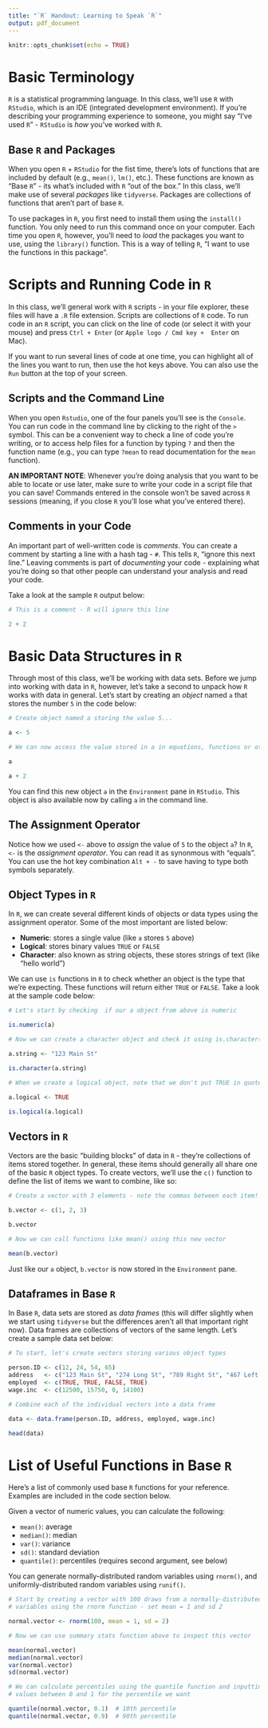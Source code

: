 ```yaml
---
title: "`R` Handout: Learning to Speak `R`"
output: pdf_document
---
```


```r
knitr::opts_chunk$set(echo = TRUE)
```

# Basic Terminology

`R` is a statistical programming language. In this class, we'll use `R` with 
`RStudio`, which is an IDE (integrated development environment). If you're 
describing your programming experience to someone, you might say "I've used 
`R`" - `RStudio` is _how_ you've worked with `R`. 

## Base `R` and Packages

When you open `R` + `RStudio` for the fist time, there's lots of functions 
that are included by default (e.g., `mean()`, `lm()`, etc.). These functions
are known as "Base `R`" - its what's included with `R` "out of the box." In 
this class, we'll make use of several _packages_ like `tidyverse`. Packages
are collections of functions that aren't part of base `R`. 

To use packages in `R`, you first need to install them using the `install()`
function. You only need to run this command once on your computer. Each time
you open `R`, however, you'll need to _load_ the packages you want to use, 
using the `library()` function. This is a way of telling `R`, "I want to use 
the functions in this package". 

# Scripts and Running Code in `R`

In this class, we'll general work with `R` scripts - in your file explorer, 
these files will have a `.R` file extension. Scripts are collections of `R`
code. To run code in an `R` script, you can click on the line of code (or 
select it with your mouse) and press `Ctrl + Enter` (or `Apple logo / Cmd key + 
Enter` on Mac). 

If you want to run several lines of code at one time, you can highlight all 
of the lines you want to run, then use the hot keys above. You can also use the
`Run` button at the top of your screen. 

## Scripts and the Command Line

When you open `Rstudio`, one of the four panels you'll see is the `Console`. 
You can run code in the command line by clicking to the right of the `>` 
symbol. This can be a convenient way to check a line of code you're writing, 
or to access help files for a function by typing `?` and then the function
name (e.g., you can type `?mean` to read documentation for the `mean` 
function). 

__AN IMPORTANT NOTE__: Whenever you're doing analysis that you want to be able 
to locate or use later, make sure to write your code in a script file that 
you can save! Commands entered in the console won't be saved across `R` 
sessions (meaning, if you close `R` you'll lose what you've entered there). 

## Comments in your Code

An important part of well-written code is _comments_. You can create a comment
by starting a line with a hash tag - `#`. This tells `R`, "ignore this next 
line." Leaving comments is part of _documenting_ your code - explaining what
you're doing so that other people can understand your analysis and read your
code. 

Take a look at the sample `R` output below: 

```r
# This is a comment - R will ignore this line

2 + 2 

```

# Basic Data Structures in `R`

Through most of this class, we'll be working with data sets. Before we jump 
into working with data in `R`, however, let's take a second to unpack how
`R` works with data in general. Let's start by creating an _object_ named 
`a` that stores the number `5` in the code below: 

```r

# Create object named a storing the value 5...

a <- 5

# We can now access the value stored in a in equations, functions or other code

a 

a + 2

```

You can find this new object `a` in the `Environment` pane in `RStudio`. 
This object is also available now by calling `a` in the command line.

## The Assignment Operator 

Notice how we used `<-` above to _assign_ the value of `5` to the object `a`?
In `R`, `<-` is the _assignment operator_. You can read it as synonmous with 
"equals". You can use the hot key combination `Alt + -` to save having to 
type both symbols separately. 

## Object Types in `R`

In `R`, we can create several different kinds of objects or data types using the assignment operator. Some of the most important are listed below: 

-   **Numeric**: stores a single value (like `a` stores `5` above)
-   **Logical**: stores binary values `TRUE` or `FALSE`
-   **Character**: also known as string objects, these stores strings of text 
(like "hello world")

We can use `is` functions in `R` to check whether an object is the type that 
we're expecting. These functions will return either `TRUE` or `FALSE`. Take 
a look at the sample code below:

```r

# Let's start by checking  if our a object from above is numeric 

is.numeric(a)

# Now we can create a character object and check it using is.character()

a.string <- "123 Main St"

is.character(a.string)

# When we create a logical object, note that we don't put TRUE in quotes

a.logical <- TRUE

is.logical(a.logical)

```

## Vectors in `R` 

Vectors are the basic "building blocks" of data in `R` - they're collections
of items stored together. In general, these items should generally all share 
one of the basic `R` object types. To create vectors, we'll use the
`c()` function to define the list of items we want to combine, like so: 

```r

# Create a vector with 3 elements - note the commas between each item!

b.vector <- c(1, 2, 3)

b.vector

# Now we can call functions like mean() using this new vector 

mean(b.vector)

```

Just like our `a` object, `b.vector` is now stored in the `Environment` pane. 

## Dataframes in Base `R`

In Base `R`, data sets are stored as _data frames_ (this will differ slightly
when we start using `tidyverse` but the differences aren't all that important 
right now). Data frames are collections of vectors of the same length. Let's
create a sample data set below: 

```r

# To start, let's create vectors storing various object types 

person.ID <- c(12, 24, 54, 65)
address   <- c("123 Main St", "274 Long St", "789 Right St", "467 Left St")
employed  <- c(TRUE, TRUE, FALSE, TRUE)
wage.inc  <- c(12500, 15750, 0, 14100)

# Combine each of the individual vectors into a data frame

data <- data.frame(person.ID, address, employed, wage.inc)

head(data)

```

\newpage 

# List of Useful Functions in Base `R`

Here's a list of commonly used base `R` functions for your reference. Examples 
are included in the code section below. 

Given a vector of numeric values, you can calculate the following: 

  * `mean()`: average
  * `median()`: median
  * `var()`: variance
  * `sd()`: standard deviation
  * `quantile()`: percentiles (requires second argument, see below)
  
You can generate normally-distributed random variables using `rnorm()`, and 
uniformly-distributed random variables using `runif()`. 

```r
# Start by creating a vector with 100 draws from a normally-distributed random 
# variables using the rnorm function - set mean = 1 and sd 2

normal.vector <- rnorm(100, mean = 1, sd = 2)

# Now we can use summary stats function above to inspect this vector

mean(normal.vector)
median(normal.vector)
var(normal.vector)
sd(normal.vector)

# We can calculate percentiles using the quantile function and inputting 
# values between 0 and 1 for the percentile we want

quantile(normal.vector, 0.1)  # 10th percentile
quantile(normal.vector, 0.9)  # 90th percentile

```


